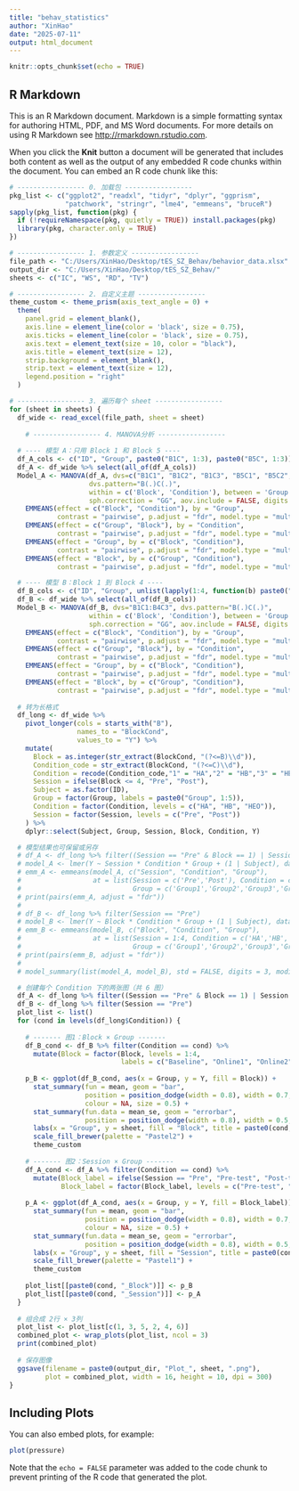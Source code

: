 ---
title: "behav_statistics"
author: "XinHao"
date: "2025-07-11"
output: html_document
---

```{r setup, include=FALSE}
knitr::opts_chunk$set(echo = TRUE)
```

## R Markdown

This is an R Markdown document. Markdown is a simple formatting syntax for authoring HTML, PDF, and MS Word documents. For more details on using R Markdown see <http://rmarkdown.rstudio.com>.

When you click the **Knit** button a document will be generated that includes both content as well as the output of any embedded R code chunks within the document. You can embed an R code chunk like this:

```{r cars}
# ----------------- 0. 加载包 -----------------
pkg_list <- c("ggplot2", "readxl", "tidyr", "dplyr", "ggprism", 
              "patchwork", "stringr", "lme4", "emmeans", "bruceR")
sapply(pkg_list, function(pkg) {
  if (!requireNamespace(pkg, quietly = TRUE)) install.packages(pkg)
  library(pkg, character.only = TRUE)
})

# ----------------- 1. 参数定义 -----------------
file_path <- "C:/Users/XinHao/Desktop/tES_SZ_Behav/behavior_data.xlsx"
output_dir <- "C:/Users/XinHao/Desktop/tES_SZ_Behav/"
sheets <- c("IC", "WS", "RD", "TV")

# ----------------- 2. 自定义主题 -----------------
theme_custom <- theme_prism(axis_text_angle = 0) +
  theme(
    panel.grid = element_blank(),
    axis.line = element_line(color = 'black', size = 0.75),
    axis.ticks = element_line(color = 'black', size = 0.75),
    axis.text = element_text(size = 10, color = "black"),
    axis.title = element_text(size = 12),
    strip.background = element_blank(),
    strip.text = element_text(size = 12),
    legend.position = "right"
  )

# ----------------- 3. 遍历每个 sheet -----------------
for (sheet in sheets) {
  df_wide <- read_excel(file_path, sheet = sheet)
  
    # ----------------- 4. MANOVA分析 -----------------
  
  # ---- 模型 A：只用 Block 1 和 Block 5 ----
  df_A_cols <- c("ID", "Group", paste0("B1C", 1:3), paste0("B5C", 1:3))
  df_A <- df_wide %>% select(all_of(df_A_cols))
  Model_A <- MANOVA(df_A, dvs=c("B1C1", "B1C2", "B1C3", "B5C1", "B5C2", "B5C3"),
                    dvs.pattern="B(.)C(.)", 
                    within = c('Block', 'Condition'), between = 'Group', 
                    sph.correction = "GG", aov.include = FALSE, digits = 3) %>%
    EMMEANS(effect = c("Block", "Condition"), by = "Group",
            contrast = "pairwise", p.adjust = "fdr", model.type = "multivariate") %>%
    EMMEANS(effect = c("Group", "Block"), by = "Condition",
            contrast = "pairwise", p.adjust = "fdr", model.type = "multivariate") %>%
    EMMEANS(effect = "Group", by = c("Block", "Condition"),
            contrast = "pairwise", p.adjust = "fdr", model.type = "multivariate") %>%
    EMMEANS(effect = "Block", by = c("Group", "Condition"), 
            contrast = "pairwise", p.adjust = "fdr", model.type = "multivariate")

  # ---- 模型 B：Block 1 到 Block 4 ----
  df_B_cols <- c("ID", "Group", unlist(lapply(1:4, function(b) paste0("B", b, "C", 1:3))))
  df_B <- df_wide %>% select(all_of(df_B_cols))
  Model_B <- MANOVA(df_B, dvs="B1C1:B4C3", dvs.pattern="B(.)C(.)", 
                    within = c('Block', 'Condition'), between = 'Group', 
                    sph.correction = "GG", aov.include = FALSE, digits = 3) %>%
    EMMEANS(effect = c("Block", "Condition"), by = "Group",
            contrast = "pairwise", p.adjust = "fdr", model.type = "multivariate") %>%
    EMMEANS(effect = c("Group", "Block"), by = "Condition",
            contrast = "pairwise", p.adjust = "fdr", model.type = "multivariate") %>%
    EMMEANS(effect = "Group", by = c("Block", "Condition"),
            contrast = "pairwise", p.adjust = "fdr", model.type = "multivariate") %>%
    EMMEANS(effect = "Block", by = c("Group", "Condition"), 
            contrast = "pairwise", p.adjust = "fdr", model.type = "multivariate")
  
  # 转为长格式
  df_long <- df_wide %>%
    pivot_longer(cols = starts_with("B"),
                 names_to = "BlockCond",
                 values_to = "Y") %>%
    mutate(
      Block = as.integer(str_extract(BlockCond, "(?<=B)\\d")),
      Condition_code = str_extract(BlockCond, "(?<=C)\\d"),
      Condition = recode(Condition_code,"1" = "HA","2" = "HB","3" = "HEO"),
      Session = ifelse(Block <= 4, "Pre", "Post"),
      Subject = as.factor(ID),
      Group = factor(Group, labels = paste0("Group", 1:5)),
      Condition = factor(Condition, levels = c("HA", "HB", "HEO")),
      Session = factor(Session, levels = c("Pre", "Post"))
    ) %>%
    dplyr::select(Subject, Group, Session, Block, Condition, Y)

  # 模型结果也可保留或另存
  # df_A <- df_long %>% filter((Session == "Pre" & Block == 1) | Session == "Post")
  # model_A <- lmer(Y ~ Session * Condition * Group + (1 | Subject), data = df_A)
  # emm_A <- emmeans(model_A, c("Session", "Condition", "Group"),
  #                  at = list(Session = c('Pre','Post'), Condition = c('HA','HB','HEO'),
  #                            Group = c('Group1','Group2','Group3','Group4','Group5')))
  # print(pairs(emm_A, adjust = "fdr"))
  # 
  # df_B <- df_long %>% filter(Session == "Pre")
  # model_B <- lmer(Y ~ Block * Condition * Group + (1 | Subject), data = df_B)
  # emm_B <- emmeans(model_B, c("Block", "Condition", "Group"),
  #                  at = list(Session = 1:4, Condition = c('HA','HB','HEO'),
  #                            Group = c('Group1','Group2','Group3','Group4','Group5')))
  # print(pairs(emm_B, adjust = "fdr"))
  # 
  # model_summary(list(model_A, model_B), std = FALSE, digits = 3, modify.se = NULL, bold = 0.05)

  # 创建每个 Condition 下的两张图（共 6 图）
  df_A <- df_long %>% filter((Session == "Pre" & Block == 1) | Session == "Post")
  df_B <- df_long %>% filter(Session == "Pre")
  plot_list <- list()
  for (cond in levels(df_long$Condition)) {
    
    # ------- 图1：Block × Group -------
    df_B_cond <- df_B %>% filter(Condition == cond) %>%
      mutate(Block = factor(Block, levels = 1:4,
                            labels = c("Baseline", "Online1", "Online2", "Offline")))
    
    p_B <- ggplot(df_B_cond, aes(x = Group, y = Y, fill = Block)) +
      stat_summary(fun = mean, geom = "bar",
                   position = position_dodge(width = 0.8), width = 0.7,
                   colour = NA, size = 0.5) +
      stat_summary(fun.data = mean_se, geom = "errorbar",
                   position = position_dodge(width = 0.8), width = 0.5, size = 0.5) +
      labs(x = "Group", y = sheet, fill = "Block", title = paste0(cond, " - Block")) +
      scale_fill_brewer(palette = "Pastel2") +
      theme_custom
    
    # ------- 图2：Session × Group -------
    df_A_cond <- df_A %>% filter(Condition == cond) %>%
      mutate(Block_label = ifelse(Session == "Pre", "Pre-test", "Post-test"),
             Block_label = factor(Block_label, levels = c("Pre-test", "Post-test")))
    
    p_A <- ggplot(df_A_cond, aes(x = Group, y = Y, fill = Block_label)) +
      stat_summary(fun = mean, geom = "bar",
                   position = position_dodge(width = 0.8), width = 0.7,
                   colour = NA, size = 0.5) +
      stat_summary(fun.data = mean_se, geom = "errorbar",
                   position = position_dodge(width = 0.8), width = 0.5, size = 0.5) +
      labs(x = "Group", y = sheet, fill = "Session", title = paste0(cond, " - Session")) +
      scale_fill_brewer(palette = "Pastel1") +
      theme_custom
    
    plot_list[[paste0(cond, "_Block")]] <- p_B
    plot_list[[paste0(cond, "_Session")]] <- p_A
  }
  
  # 组合成 2行 × 3列
  plot_list <- plot_list[c(1, 3, 5, 2, 4, 6)]
  combined_plot <- wrap_plots(plot_list, ncol = 3)
  print(combined_plot)
  
  # 保存图像
  ggsave(filename = paste0(output_dir, "Plot_", sheet, ".png"),
         plot = combined_plot, width = 16, height = 10, dpi = 300)
}

```

## Including Plots

You can also embed plots, for example:

```{r pressure, echo=FALSE}
plot(pressure)
```

Note that the `echo = FALSE` parameter was added to the code chunk to prevent printing of the R code that generated the plot.
